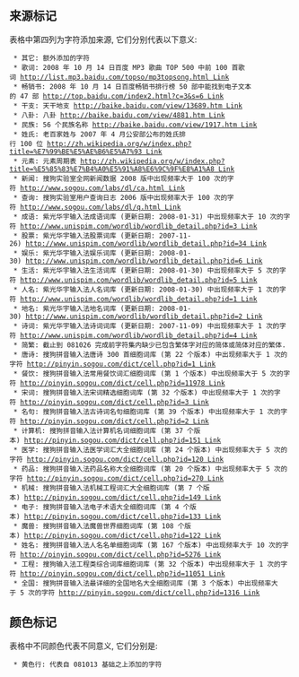 ==来源标记==

表格中第四列为字符添加来源, 它们分别代表以下意义:

  * 其它: 额外添加的字符
  * 歌词: 2008 年 10 月 14 日百度 MP3 歌曲 TOP 500 中前 100 首歌词 [[http://list.mp3.baidu.com/topso/mp3topsong.html Link]]
  * 畅销书: 2008 年 10 月 14 日百度畅销书排行榜 50 部中能找到电子文本的 47 部 [[http://top.baidu.com/index2.html?c=3&s=6 Link]]
  * 干支: 天干地支 [[http://baike.baidu.com/view/13689.htm Link]]
  * 八卦: 八卦 [[http://baike.baidu.com/view/4881.htm Link]]
  * 民族: 56 个民族名称 [[http://baike.baidu.com/view/1917.htm Link]]
  * 姓氏: 老百家姓与 2007 年 4 月公安部公布的姓氏排行 100 位 [[http://zh.wikipedia.org/w/index.php?title=%E7%99%BE%E5%AE%B6%E5%A7%93 Link]]
  * 元素: 元素周期表 [[http://zh.wikipedia.org/w/index.php?title=%E5%85%83%E7%B4%A0%E5%91%A8%E6%9C%9F%E8%A1%A8 Link]]
  * 新闻: 搜狗实验室全网新闻数据 2008 版中出现频率大于 100 次的字符 [[http://www.sogou.com/labs/dl/ca.html Link]]
  * 查询: 搜狗实验室用户查询日志 2006 版中出现频率大于 100 次的字符 [[http://www.sogou.com/labs/dl/q.html Link]]
  * 成语: 紫光华宇输入法成语词库 (更新日期: 2008-01-31) 中出现频率大于 10 次的字符 [[http://www.unispim.com/wordlib/wordlib_detail.php?id=3 Link]]
  * 股票: 紫光华宇输入法股票词库 (更新日期: 2007-11-26) [[http://www.unispim.com/wordlib/wordlib_detail.php?id=34 Link]]
  * 娱乐: 紫光华宇输入法娱乐词库 (更新日期: 2008-01-30) [[http://www.unispim.com/wordlib/wordlib_detail.php?id=6 Link]]
  * 生活: 紫光华宇输入法生活词库 (更新日期: 2008-01-30) 中出现频率大于 5 次的字符 [[http://www.unispim.com/wordlib/wordlib_detail.php?id=5 Link]]
  * 人名: 紫光华宇输入法人名词库 (更新日期: 2008-01-30) 中出现频率大于 1 次的字符 [[http://www.unispim.com/wordlib/wordlib_detail.php?id=1 Link]]
  * 地名: 紫光华宇输入法地名词库 (更新日期: 2008-01-30) [[http://www.unispim.com/wordlib/wordlib_detail.php?id=2 Link]]
  * 诗词: 紫光华宇输入法诗词词库 (更新日期: 2007-11-09) 中出现频率大于 1 次的字符 [[http://www.unispim.com/wordlib/wordlib_detail.php?id=4 Link]]
  * 简繁: 截止到 081026 完成前字符集内缺少已包含繁体字对应的简体或简体对应的繁体.
  * 唐诗: 搜狗拼音输入法唐诗 300 首细胞词库 (第 22 个版本) 中出现频率大于 1 次的字符 [[http://pinyin.sogou.com/dict/cell.php?id=1 Link]]
  * 餐饮: 搜狗拼音输入法常用餐饮词汇细胞词库 (第 1 个版本) 中出现频率大于 5 次的字符 [[http://pinyin.sogou.com/dict/cell.php?id=11978 Link]]
  * 宋词: 搜狗拼音输入法宋词精选细胞词库 (第 32 个版本) 中出现频率大于 1 次的字符 [[http://pinyin.sogou.com/dict/cell.php?id=3 Link]]
  * 名句: 搜狗拼音输入法古诗词名句细胞词库 (第 39 个版本) 中出现频率大于 1 次的字符 [[http://pinyin.sogou.com/dict/cell.php?id=2 Link]]
  * 计算机: 搜狗拼音输入法计算机名词细胞词库 (第 37 个版本) [[http://pinyin.sogou.com/dict/cell.php?id=151 Link]]
  * 医学: 搜狗拼音输入法医学词汇大全细胞词库 (第 24 个版本) 中出现频率大于 5 次的字符 [[http://pinyin.sogou.com/dict/cell.php?id=120 Link]]
  * 药品: 搜狗拼音输入法药品名称大全细胞词库 (第 20 个版本) 中出现频率大于 5 次的字符 [[http://pinyin.sogou.com/dict/cell.php?id=270 Link]]
  * 机械: 搜狗拼音输入法机械工程词汇大全细胞词库 (第 7 个版本) [[http://pinyin.sogou.com/dict/cell.php?id=149 Link]]
  * 电子: 搜狗拼音输入法电子术语大全细胞词库 (第 4 个版本) [[http://pinyin.sogou.com/dict/cell.php?id=133 Link]]
  * 魔兽: 搜狗拼音输入法魔兽世界细胞词库 (第 108 个版本) [[http://pinyin.sogou.com/dict/cell.php?id=122 Link]]
  * 姓名: 搜狗拼音输入法人名名单细胞词库 (第 167 个版本) 中出现频率大于 10 次的字符 [[http://pinyin.sogou.com/dict/cell.php?id=5276 Link]]
  * 工程: 搜狗输入法工程类综合词库细胞词库 (第 32 个版本) 中出现频率大于 1 次的字符 [[http://pinyin.sogou.com/dict/cell.php?id=11051 Link]]
  * 全国: 搜狗拼音输入法最详细的全国地名大全细胞词库 (第 3 个版本) 中出现频率大于 5 次的字符 [[http://pinyin.sogou.com/dict/cell.php?id=1316 Link]]

==颜色标记==

表格中不同颜色代表不同意义, 它们分别是:

  * 黄色行: 代表自 081013 基础之上添加的字符